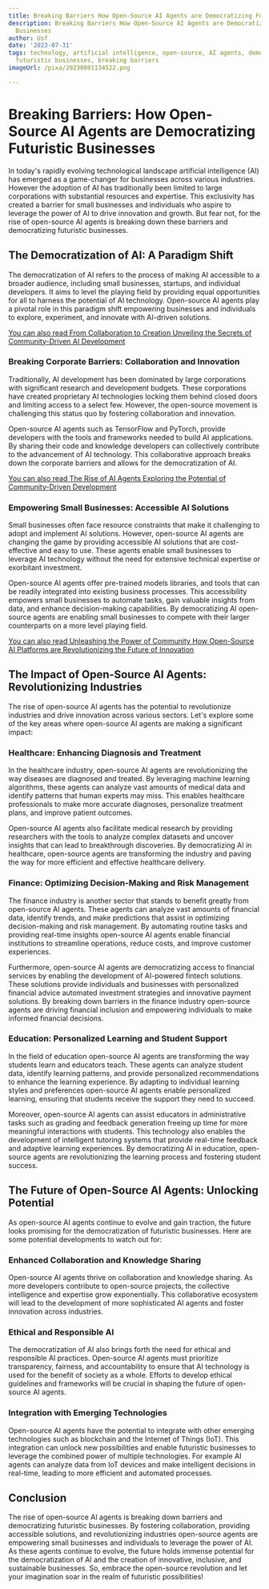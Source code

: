 ```yaml
---
title: Breaking Barriers How Open-Source AI Agents are Democratizing Futuristic Businesses
description: Breaking Barriers How Open-Source AI Agents are Democratizing Futuristic
  Businesses
author: Usf
date: '2023-07-31'
tags: technology, artificial intelligence, open-source, AI agents, democratizing,
  futuristic businesses, breaking barriers
imageUrl: /pixa/20230801134522.png

---
```

#  Breaking Barriers: How Open-Source  AI Agents are Democratizing Futuristic Businesses

In today's rapidly  evolving technological  landscape artificial intelligence (AI) has emerged as  a game-changer for businesses across various industries. However the adoption of AI has  traditionally been limited to  large corporations with substantial resources and expertise. This exclusivity has created a barrier for small businesses and individuals who aspire to leverage the power  of AI to drive innovation and growth. But fear not, for the rise of open-source AI agents is breaking down these  barriers and democratizing futuristic businesses.

## The Democratization of  AI:  A Paradigm Shift

The democratization of AI refers to the process of making AI accessible to a  broader audience, including  small businesses, startups, and individual developers. It aims to level the playing field by providing  equal opportunities for all to harness the potential of AI technology. Open-source AI agents play a pivotal role in this paradigm shift empowering businesses and individuals to explore,  experiment, and innovate with AI-driven  solutions.

[You  can also read From Collaboration to Creation Unveiling the Secrets of  Community-Driven AI Development](From%20Collaboration%20to%20Creation%20Unveiling%20the%20Secrets%20of%20Community-Driven%20AI%20Development)


###  Breaking Corporate Barriers: Collaboration and Innovation

Traditionally, AI development has been  dominated by large corporations with significant research and development budgets. These  corporations have  created proprietary AI technologies locking them behind closed doors and limiting  access  to a select  few. However, the open-source movement is challenging this status  quo by fostering collaboration and innovation.

Open-source AI agents  such as TensorFlow and PyTorch, provide developers with the tools and frameworks needed to build AI applications. By sharing  their  code and knowledge developers can collectively contribute to the advancement of AI technology. This collaborative approach  breaks down the corporate barriers and allows for the  democratization of AI.

[You can also read The Rise  of AI Agents Exploring the Potential of Community-Driven Development](The%20Rise%20of%20AI%20Agents%20Exploring%20the%20Potential%20of%20Community-Driven%20Development)


### Empowering Small  Businesses: Accessible AI  Solutions

Small businesses often face resource constraints that make it challenging to adopt and implement AI solutions. However, open-source AI agents are changing the game by providing accessible AI solutions that are cost-effective and easy to  use. These agents enable small businesses  to  leverage AI technology without the need for extensive technical expertise  or exorbitant investment.

Open-source AI agents offer pre-trained models libraries, and tools that can be readily integrated into existing business processes. This accessibility empowers small businesses  to automate  tasks, gain valuable insights from  data, and enhance decision-making capabilities. By democratizing AI open-source  agents are enabling  small businesses to  compete with their  larger counterparts on a  more level playing field.

[You can also read Unleashing the Power of Community How Open-Source AI Platforms are Revolutionizing the Future of Innovation](Unleashing%20the%20Power%20of%20Community%20How%20Open-Source%20AI%20Platforms%20are%20Revolutionizing%20the%20Future%20of%20Innovation)


## The Impact of Open-Source AI Agents: Revolutionizing Industries

The rise of open-source AI agents has the  potential to  revolutionize industries and drive innovation across various sectors. Let's explore some of the key areas where open-source AI agents are making a significant impact:

### Healthcare:  Enhancing Diagnosis and Treatment

In the healthcare  industry, open-source AI agents are revolutionizing the way diseases are diagnosed and treated. By  leveraging machine learning algorithms, these agents  can analyze vast  amounts of medical data and identify patterns that human experts  may miss. This enables healthcare  professionals to make more accurate diagnoses, personalize treatment plans, and improve patient outcomes.

Open-source AI agents also facilitate medical  research by providing researchers with the tools to  analyze complex datasets and uncover insights that  can lead to breakthrough discoveries. By democratizing AI in  healthcare, open-source agents are transforming the industry and paving the way for more efficient and  effective healthcare delivery.

### Finance:  Optimizing  Decision-Making  and Risk  Management

The finance industry is another sector that  stands to benefit greatly from open-source AI agents. These agents can analyze vast amounts of financial data, identify trends, and make predictions that  assist in  optimizing decision-making and risk management.  By automating routine tasks and providing real-time insights open-source  AI agents enable financial institutions to streamline operations, reduce costs, and improve customer experiences.

Furthermore, open-source  AI agents  are democratizing access  to financial services by enabling the development of AI-powered fintech  solutions.  These solutions provide individuals and  businesses with personalized financial advice automated investment strategies and innovative payment solutions. By breaking down  barriers in the finance industry open-source agents  are driving financial inclusion and empowering individuals to  make informed financial decisions.

### Education: Personalized Learning and Student  Support

In  the field of education open-source AI agents are transforming the way students learn and educators teach. These  agents can analyze student data, identify learning patterns, and provide personalized recommendations to enhance  the learning experience.  By adapting to individual learning styles and preferences open-source  AI agents enable personalized learning, ensuring that students receive the support they need to succeed.

Moreover, open-source AI agents can assist educators in administrative tasks such as grading and feedback generation freeing up time for more meaningful interactions with students. This technology also enables the  development of intelligent tutoring  systems that provide real-time feedback and adaptive learning experiences. By democratizing AI in education, open-source agents are revolutionizing the learning process and fostering student success.

## The Future of Open-Source AI Agents: Unlocking Potential

As open-source AI agents continue to evolve and gain traction, the future looks promising for the democratization  of futuristic businesses. Here are some potential developments  to watch out for:

### Enhanced Collaboration  and Knowledge Sharing

Open-source AI agents thrive on collaboration and knowledge sharing. As more developers contribute to open-source projects, the collective intelligence and expertise grow exponentially. This collaborative ecosystem will lead  to the development of more sophisticated AI agents and foster  innovation across industries.

###  Ethical and Responsible AI

The democratization of AI also brings forth the  need for ethical and responsible AI practices. Open-source AI agents must prioritize transparency, fairness, and accountability to ensure that AI technology is used for the benefit of  society as a whole. Efforts to develop ethical guidelines and frameworks will be crucial in shaping the future of open-source  AI agents.

### Integration with Emerging Technologies

Open-source AI agents have the  potential to integrate  with  other emerging technologies such as blockchain and the  Internet of Things (IoT). This integration can unlock new possibilities and enable futuristic businesses to leverage the combined power of multiple  technologies. For example AI agents can analyze data from IoT devices and make intelligent decisions in real-time, leading to more efficient and automated processes.

##  Conclusion

The rise of open-source AI agents is breaking down barriers and democratizing futuristic businesses. By fostering collaboration, providing accessible solutions,  and revolutionizing industries open-source agents are empowering small businesses and individuals to  leverage the power of AI. As these agents  continue to evolve, the future holds immense  potential for the democratization of  AI and the creation of innovative, inclusive,  and sustainable  businesses. So, embrace the open-source revolution and let your imagination soar  in the realm of futuristic possibilities!